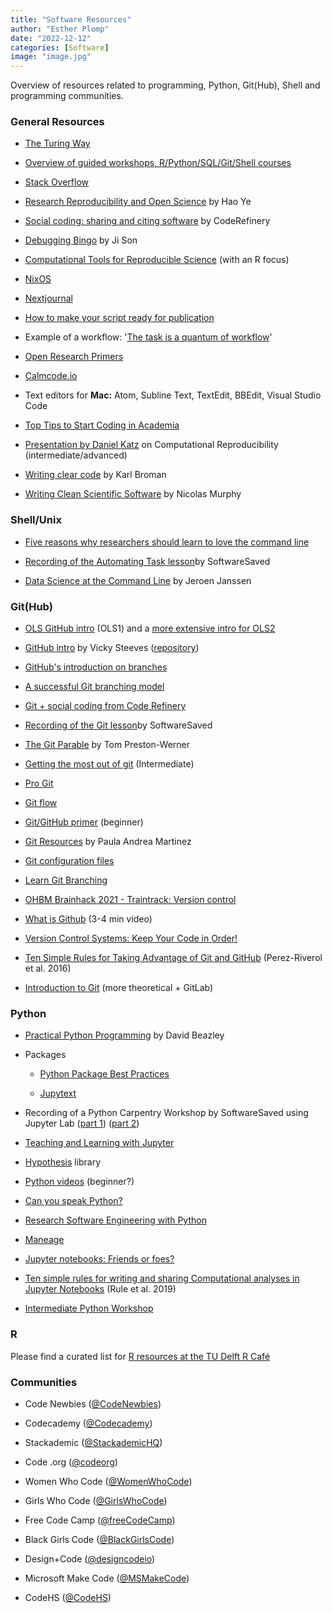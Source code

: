 ```yaml
---
title: "Software Resources"
author: "Esther Plomp"
date: "2022-12-12"
categories: [Software]
image: "image.jpg"
---
```


Overview of resources related to programming, Python, Git(Hub), Shell and programming communities.

### General Resources

-   [The Turing Way](https://the-turing-way.netlify.app/welcome)

-   [Overview of guided workshops, R/Python/SQL/Git/Shell courses](https://github.com/Chris-Engelhardt/data_sci_guide)

-   [Stack Overflow ](https://dev.to/facundocorradini/why-i-don-t-use-stack-overflow-1f0l)

-   [Research Reproducibility and Open Science](https://guides.uflib.ufl.edu/reproducibility/lessons) by Hao Ye

-   [Social coding: sharing and citing software](https://cicero.xyz/v3/remark/0.14.0/github.com/coderefinery/social-coding/master/talk.md/#1) by CodeRefinery

-   [Debugging Bingo](https://docs.google.com/presentation/d/1k8k3EqT8iz96zSeXVt4J7QB5aeXkUJEATZhev900sr4/edit?usp=sharing) by Ji Son

-   [Computational Tools for Reproducible Science](https://ecorepsci.github.io/reproducible-science/index.html) (with an R focus)

-   [NixOS](https://nixos.org/)

-   [Nextjournal](https://twitter.com/usenextjournal/status/1364880836118663173)

-   [How to make your script ready for publication](https://www.software.ac.uk/how-make-your-script-ready-publication)

-   Example of a workflow: \'[The task is a quantum of workflow](https://hrdag.org/2016/06/14/the-task-is-a-quantum-of-workflow/)\'

-   [Open Research Primers](https://www.ukrn.org/primers/)

-   [Calmcode.io](https://calmcode.io/)

-   Text editors for **Mac:** Atom, Subline Text, TextEdit, BBEdit, Visual Studio Code

-   [Top Tips to Start Coding in Academia](https://www.software.ac.uk/blog/2021-11-04-top-tips-start-coding-academia)

-   [Presentation by Daniel Katz](https://github.com/danielskatz/repro-fdtd1d/blob/master/Computational_Reproducibility.pdf) on Computational Reproducibility (intermediate/advanced)

-   [Writing clear code](https://kbroman.org/AdvData/14_clearcode.pdf) by Karl Broman

-   [Writing Clean Scientific Software](https://doi.org/10.5281/zenodo.3922957) by Nicolas Murphy

### Shell/Unix

-   [Five reasons why researchers should learn to love the command line](https://www.nature.com/articles/d41586-021-00263-0)

-   [Recording of the Automating Task lesson ](https://youtu.be/et_QrTWqjNU)by SoftwareSaved

-   [Data Science at the Command Line](https://datascienceatthecommandline.com/) by Jeroen Janssen 

### Git(Hub)

-   [OLS GitHub intro](https://www.youtube.com/watch?v=QRUvQgKbVZQ) (OLS1) and a [more extensive intro for OLS2](https://www.youtube.com/watch?v=Wui21rKrCNk)

-   [GitHub intro](http://nyu-dataservices.github.io/Intro-Git-GitHub/git.html) by Vicky Steeves ([repository](https://github.com/NYU-DataServices/Intro-Git-GitHub))

-   [GitHub\'s introduction on branches](https://guides.github.com/introduction/flow/)

-   [A successful Git branching model](https://nvie.com/posts/a-successful-git-branching-model/)

-   [Git + social coding from Code Refinery](https://coderefinery.github.io/social-coding/)

-   [Recording of the Git lesson ](https://www.youtube.com/watch?v=fTRtzsYo7Ho)by SoftwareSaved

-   [The Git Parable](https://tom.preston-werner.com/2009/05/19/the-git-parable.html) by Tom Preston-Werner

-   [Getting the most out of git](https://www.smashingmagazine.com/2021/02/getting-the-most-out-of-git/) (Intermediate)

-   [Pro Git](http://git-scm.com/book/en/v2)

-   [Git flow](https://nvie.com/posts/a-successful-git-branching-model/)

-   [Git/GitHub primer](https://voyteklab.com/git/git-primer/) (beginner)

-   [Git Resources](https://orchid00.github.io/git_for_humans/007_resources.html) by Paula Andrea Martinez

-   [Git configuration files](https://www.theserverside.com/blog/Coffee-Talk-Java-News-Stories-and-Opinions/Where-system-global-and-local-Windows-Git-config-files-are-saved)

-   [Learn Git Branching](https://learngitbranching.js.org/)

-   [OHBM Brainhack 2021 - Traintrack: Version control](https://www.youtube.com/watch?v=gfPP2pQ8Rms)

-   [What is Github](https://www.youtube.com/watch?v=w3jLJU7DT5E) (3-4 min video)

-   [Version Control Systems: Keep Your Code in Order!](https://webinerds.com/version-control-systems-keep-your-code-in-order/)

-   [Ten Simple Rules for Taking Advantage of Git and GitHub](https://doi.org/10.1371/journal.pcbi.1004947) (Perez-Riverol et al. 2016)

-   [Introduction to Git](https://www.youtube.com/watch?v=OPqGR8m6v18) (more theoretical + GitLab)

### Python

-   [Practical Python Programming](https://dabeaz-course.github.io/practical-python) by David Beazley 

-   Packages

    -   [Python Package Best Practices](https://education.molssi.org/python-package-best-practices/index.html)

    -   [Jupytext](https://github.com/mwouts/jupytext)

-   Recording of a Python Carpentry Workshop by SoftwareSaved using Jupyter Lab ([part 1](https://youtu.be/YHDvqPRM9tE)) ([part 2](https://youtu.be/hhTV6BuSmcM))

-   [Teaching and Learning with Jupyter](https://jupyter4edu.github.io/jupyter-edu-book/index.html)

-   [Hypothesis](https://hypothesis.readthedocs.io/en/latest/) library

-   [Python videos](https://www.youtube.com/watch?v=G1GjUZgZQbk&list=PL35C27CB854E03FF2) (beginner?)

-   [Can you speak Python?](https://github.com/wmvanvliet/gizmo)

-   [Research Software Engineering with Python](https://carpentries.org/blog/2021/07/pyrse-book/)

-   [Maneage](https://maneage.org/index.html) 

-   [Jupyter notebooks: Friends or foes?](https://speakerdeck.com/trallard/jupyter-notebooks-friends-or-foes)

-   [Ten simple rules for writing and sharing Computational analyses in Jupyter Notebooks](https://doi.org/10.1371/journal.%20pcbi.1007007) (Rule et al. 2019)

-   [Intermediate Python Workshop](https://github.com/JoaoRodrigues/sc-teaching/blob/master/intermediate-python-2020/index.md)

### R 

Please find a curated list for [R resources at the TU Delft R Café](https://delft-rcafe.github.io/resources/)

### Communities

-   Code Newbies ([\@CodeNewbies](https://twitter.com/CodeNewbies))

-   Codecademy ([\@Codecademy](https://twitter.com/Codecademy))

-   Stackademic ([\@StackademicHQ](https://twitter.com/StackademicHQ))

-   Code .org ([\@codeorg](https://twitter.com/codeorg))

-   Women Who Code ([\@WomenWhoCode](https://twitter.com/WomenWhoCode))

-   Girls Who Code ([\@GirlsWhoCode](https://twitter.com/GirlsWhoCode))

-   Free Code Camp ([\@freeCodeCamp](https://twitter.com/freeCodeCamp))

-   Black Girls Code ([\@BlackGirlsCode](https://twitter.com/BlackGirlsCode))

-   Design+Code ([\@designcodeio](https://twitter.com/designcodeio))

-   Microsoft Make Code ([\@MSMakeCode](https://twitter.com/MSMakeCode)) 

-   CodeHS ([\@CodeHS](https://twitter.com/CodeHS)) 

\

